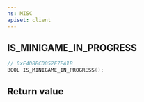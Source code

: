 ```yaml
---
ns: MISC
apiset: client
---
```

## IS_MINIGAME_IN_PROGRESS

```c
// 0xF4D8BCD052E7EA1B
BOOL IS_MINIGAME_IN_PROGRESS();
```



## Return value